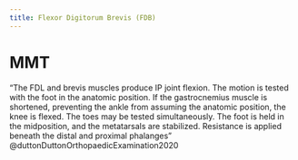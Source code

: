 ```yaml
---
title: Flexor Digitorum Brevis (FDB)
---
```



# MMT

"The FDL and brevis muscles produce IP joint flexion. The motion is tested with the foot in the anatomic position. If the gastrocnemius muscle is shortened, preventing the ankle from assuming the anatomic position, the knee is flexed. The toes may be tested simultaneously. The foot is held in the midposition, and the metatarsals are stabilized. Resistance is applied beneath the distal and proximal phalanges" @duttonDuttonOrthopaedicExamination2020 